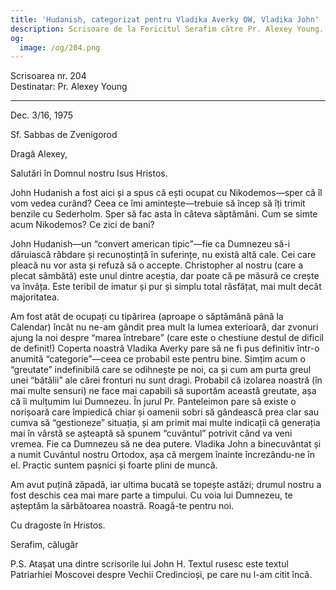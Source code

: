 ```yaml
---
title: 'Hudanish, categorizat pentru Vladika Averky OW, Vladika John'
description: Scrisoare de la Fericitul Serafim către Pr. Alexey Young.
og:
  image: /og/204.png
---
```


<div style={{textAlign:'right', fontFamily:'monospace'}}>Scrisoarea nr. 204</div>
<div style={{textAlign:'left', fontFamily:'monospace'}}>Destinatar: Pr. Alexey Young</div>

---

Dec. 3/16, 1975

Sf. Sabbas de Zvenigorod

Dragă Alexey,

Salutări în Domnul nostru Isus Hristos.

John Hudanish a fost aici și a spus că ești ocupat cu Nikodemos—sper că îl vom vedea curând? Ceea ce îmi amintește—trebuie să încep să îți trimit benzile cu Sederholm. Sper să fac asta în câteva săptămâni. Cum se simte acum Nikodemos? Ce zici de bani?

John Hudanish—un “convert american tipic”—fie ca Dumnezeu să-i dăruiască răbdare și recunoștință în suferințe, nu există altă cale. Cei care pleacă nu vor asta și refuză să o accepte. Christopher al nostru (care a plecat sâmbătă) este unul dintre aceștia, dar poate că pe măsură ce crește va învăța. Este teribil de imatur și pur și simplu total răsfățat, mai mult decât majoritatea.

Am fost atât de ocupați cu tipărirea (aproape o săptămână până la Calendar) încât nu ne-am gândit prea mult la lumea exterioară, dar zvonuri ajung la noi despre “marea întrebare” (care este o chestiune destul de dificil de definit!) Coperta noastră Vladika Averky pare să ne fi pus definitiv într-o anumită “categorie”—ceea ce probabil este pentru bine. Simțim acum o “greutate” indefinibilă care se odihnește pe noi, ca și cum am purta greul unei “bătălii” ale cărei fronturi nu sunt dragi. Probabil că izolarea noastră (în mai multe sensuri) ne face mai capabili să suportăm această greutate, așa că îi mulțumim lui Dumnezeu. În jurul Pr. Panteleimon pare să existe o norișoară care împiedică chiar și oamenii sobri să gândească prea clar sau cumva să “gestioneze” situația, și am primit mai multe indicații că generația mai în vârstă se așteaptă să spunem “cuvântul” potrivit când va veni vremea. Fie ca Dumnezeu să ne dea putere. Vladika John a binecuvântat și a numit Cuvântul nostru Ortodox, așa că mergem înainte încrezându-ne în el. Practic suntem pașnici și foarte plini de muncă.

Am avut puțină zăpadă, iar ultima bucată se topește astăzi; drumul nostru a fost deschis cea mai mare parte a timpului. Cu voia lui Dumnezeu, te așteptăm la sărbătoarea noastră. Roagă-te pentru noi.

Cu dragoste în Hristos.

Serafim, călugăr

P.S. Atașat una dintre scrisorile lui John H. Textul rusesc este textul Patriarhiei Moscovei despre Vechii Credincioși, pe care nu l-am citit încă.
